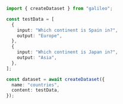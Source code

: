 ```typescript TypeScript
import { createDataset } from "galileo";

const testData = [
  {
    input: "Which continent is Spain in?",
    output: "Europe",
  },
  {
    input: "Which continent is Japan in?",
    output: "Asia",
  },
];

const dataset = await createDataset({
  name: "countries",
  content: testData,
});
```
